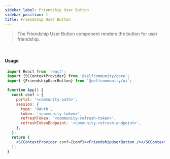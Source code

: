 ```yaml
---
sidebar_label: Friendship User Button
sidebar_position: 1
title: Friendship User Button
---
```


> The Friendship User Button component renders the button for user friendship.


<br/>
<Anonymous><FriendshipUserButton/></Anonymous>

#### Usage

```jsx
 import React from 'react';
 import {SCContextProvider} from '@selfcommunity/core';
 import {FriendshipUserButton} from '@selfcommunity/ui';

 function App() {
   const conf = {
     portal: '<community-path>',
     session: {
       type: 'OAuth',
       token: '<community-token>',
       refreshToken: '<community-refresh-token>',
       refreshTokenEndpoint: '<community-refresh-endpoint>',
     },
   };
   return (
     <SCContextProvider conf={conf}><FriendshipUserButton /></SCContextProvider>
   );
 }
```